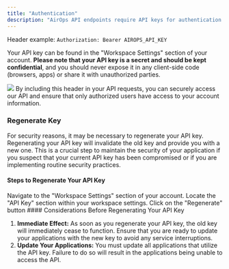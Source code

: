 ```yaml
---
title: "Authentication"
description: "AirOps API endpoints require API keys for authentication and must be provided through a Bearer token. To authenticate your requests, include an Authorization header with the value `Bearer YOUR_API_KEY`."
---
```


Header example: `Authorization: Bearer AIROPS_API_KEY`

Your API key can be found in the "Workspace Settings" section of your account. **Please note that your API key is a secret and should be kept confidential**, and you should never expose it in any client-side code (browsers, apps) or share it with unauthorized parties.

<Frame>
<img src="/images/authentication.avif"/>
</Frame>
By including this header in your API requests, you can securely access our API and ensure that only authorized users have access to your account information.

### Regenerate Key

For security reasons, it may be necessary to regenerate your API key. Regenerating your API key will invalidate the old key and provide you with a new one. This is a crucial step to maintain the security of your application if you suspect that your current API key has been compromised or if you are implementing routine security practices.

#### Steps to Regenerate Your API Key
<Steps>
<Step>
 Navigate to the "Workspace Settings" section of your account.
</Step>
<Step>
 Locate the "API Key" section within your workspace settings.
</Step>
<Step>
 Click on the "Regenerate" button
</Step>
</Steps>
#### Considerations Before Regenerating Your API Key

1. **Immediate Effect:** As soon as you regenerate your API key, the old key will immediately cease to function. Ensure that you are ready to update your applications with the new key to avoid any service interruptions.
2. **Update Your Applications:** You must update all applications that utilize the API key. Failure to do so will result in the applications being unable to access the API.